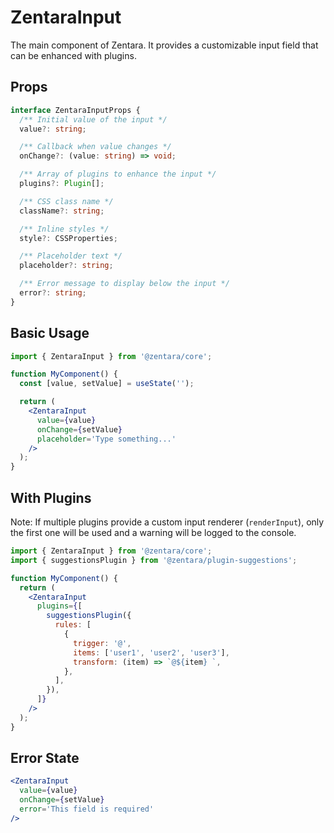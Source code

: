 # ZentaraInput

The main component of Zentara. It provides a customizable input field that can be enhanced with plugins.

## Props

```typescript
interface ZentaraInputProps {
  /** Initial value of the input */
  value?: string;

  /** Callback when value changes */
  onChange?: (value: string) => void;

  /** Array of plugins to enhance the input */
  plugins?: Plugin[];

  /** CSS class name */
  className?: string;

  /** Inline styles */
  style?: CSSProperties;

  /** Placeholder text */
  placeholder?: string;

  /** Error message to display below the input */
  error?: string;
}
```

## Basic Usage

```jsx
import { ZentaraInput } from '@zentara/core';

function MyComponent() {
  const [value, setValue] = useState('');

  return (
    <ZentaraInput
      value={value}
      onChange={setValue}
      placeholder='Type something...'
    />
  );
}
```

## With Plugins

Note: If multiple plugins provide a custom input renderer (`renderInput`), only the first one will be used and a warning will be logged to the console.

```jsx
import { ZentaraInput } from '@zentara/core';
import { suggestionsPlugin } from '@zentara/plugin-suggestions';

function MyComponent() {
  return (
    <ZentaraInput
      plugins={[
        suggestionsPlugin({
          rules: [
            {
              trigger: '@',
              items: ['user1', 'user2', 'user3'],
              transform: (item) => `@${item} `,
            },
          ],
        }),
      ]}
    />
  );
}
```

## Error State

```jsx
<ZentaraInput
  value={value}
  onChange={setValue}
  error='This field is required'
/>
```

